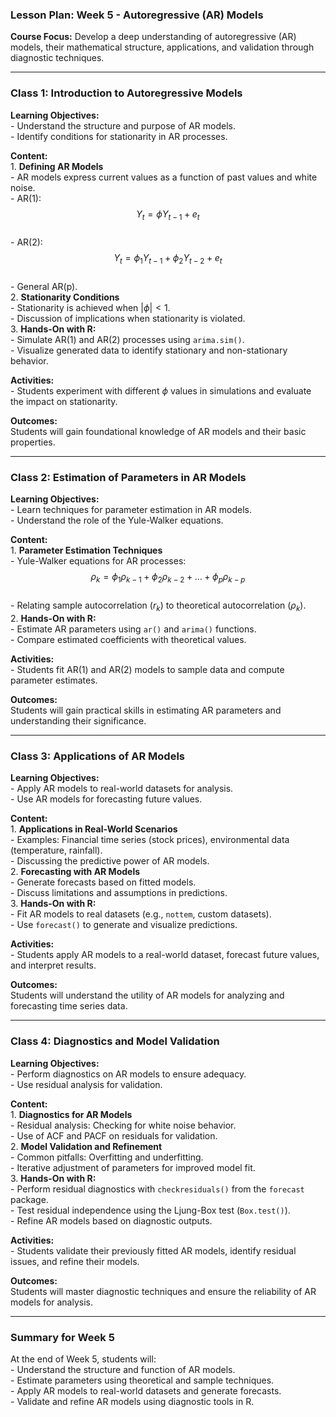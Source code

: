 ### **Lesson Plan: Week 5 - Autoregressive (AR) Models**  
**Course Focus:** Develop a deep understanding of autoregressive (AR) models, their mathematical structure, applications, and validation through diagnostic techniques.

---

### **Class 1: Introduction to Autoregressive Models**  
**Learning Objectives:**  
- Understand the structure and purpose of AR models.  
- Identify conditions for stationarity in AR processes.  

**Content:**  
1. **Defining AR Models**  
   - AR models express current values as a function of past values and white noise.  
   - AR(1): $$Y_t = \phi Y_{t-1} + e_t$$  
   - AR(2): $$Y_t = \phi_1 Y_{t-1} + \phi_2 Y_{t-2} + e_t$$  
   - General AR(p).  
2. **Stationarity Conditions**  
   - Stationarity is achieved when $|\phi| < 1$.  
   - Discussion of implications when stationarity is violated.  
3. **Hands-On with R:**  
   - Simulate AR(1) and AR(2) processes using `arima.sim()`.  
   - Visualize generated data to identify stationary and non-stationary behavior.  

**Activities:**  
- Students experiment with different $\phi$ values in simulations and evaluate the impact on stationarity.  

**Outcomes:**  
Students will gain foundational knowledge of AR models and their basic properties.

---

### **Class 2: Estimation of Parameters in AR Models**  
**Learning Objectives:**  
- Learn techniques for parameter estimation in AR models.  
- Understand the role of the Yule-Walker equations.  

**Content:**  
1. **Parameter Estimation Techniques**  
   - Yule-Walker equations for AR processes:  
     $$\rho_k = \phi_1 \rho_{k-1} + \phi_2 \rho_{k-2} + \dots + \phi_p \rho_{k-p}$$  
   - Relating sample autocorrelation ($r_k$) to theoretical autocorrelation ($\rho_k$).  
2. **Hands-On with R:**  
   - Estimate AR parameters using `ar()` and `arima()` functions.  
   - Compare estimated coefficients with theoretical values.  

**Activities:**  
- Students fit AR(1) and AR(2) models to sample data and compute parameter estimates.  

**Outcomes:**  
Students will gain practical skills in estimating AR parameters and understanding their significance.

---

### **Class 3: Applications of AR Models**  
**Learning Objectives:**  
- Apply AR models to real-world datasets for analysis.  
- Use AR models for forecasting future values.  

**Content:**  
1. **Applications in Real-World Scenarios**  
   - Examples: Financial time series (stock prices), environmental data (temperature, rainfall).  
   - Discussing the predictive power of AR models.  
2. **Forecasting with AR Models**  
   - Generate forecasts based on fitted models.  
   - Discuss limitations and assumptions in predictions.  
3. **Hands-On with R:**  
   - Fit AR models to real datasets (e.g., `nottem`, custom datasets).  
   - Use `forecast()` to generate and visualize predictions.  

**Activities:**  
- Students apply AR models to a real-world dataset, forecast future values, and interpret results.  

**Outcomes:**  
Students will understand the utility of AR models for analyzing and forecasting time series data.

---

### **Class 4: Diagnostics and Model Validation**  
**Learning Objectives:**  
- Perform diagnostics on AR models to ensure adequacy.  
- Use residual analysis for validation.  

**Content:**  
1. **Diagnostics for AR Models**  
   - Residual analysis: Checking for white noise behavior.  
   - Use of ACF and PACF on residuals for validation.  
2. **Model Validation and Refinement**  
   - Common pitfalls: Overfitting and underfitting.  
   - Iterative adjustment of parameters for improved model fit.  
3. **Hands-On with R:**  
   - Perform residual diagnostics with `checkresiduals()` from the `forecast` package.  
   - Test residual independence using the Ljung-Box test (`Box.test()`).  
   - Refine AR models based on diagnostic outputs.  

**Activities:**  
- Students validate their previously fitted AR models, identify residual issues, and refine their models.  

**Outcomes:**  
Students will master diagnostic techniques and ensure the reliability of AR models for analysis.

---

### **Summary for Week 5**  
At the end of Week 5, students will:  
- Understand the structure and function of AR models.  
- Estimate parameters using theoretical and sample techniques.  
- Apply AR models to real-world datasets and generate forecasts.  
- Validate and refine AR models using diagnostic tools in R.  

